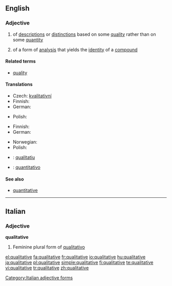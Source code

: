 ==English==

===Adjective===
{{en-adj}}

# of [[description]]s or [[distinction]]s based on some [[quality]] rather than on some [[quantity]]
# {{chemistry}} of a form of [[analysis]] that yields the [[identity]] of a [[compound]]

====Related terms====
*[[quality]]

====Translations====
{{trans-top|of descriptions or distinctions based on some quality rather than on some quantity}}
* Czech: [[kvalitativní]]
*Finnish: {{t-|fi|laadullinen}}
*German: {{t+|de|qualitativ}}
{{trans-mid}}
*Polish: {{t-|pl|niemierzalny}}
{{trans-bottom}}

{{trans-top|(chemistry) of a form of analysis that yields the identity of a compound}}
*Finnish: {{t+|fi|kvalitatiivinen}}
*German: {{t+|de|qualitativ}}
{{trans-mid}}
*Norwegian: {{t-|no|kvalitativ}}
*Polish: {{t-|pl|niemierzalny}}
{{trans-bottom}}

{{checktrans-top}}
*{{ttbc|Catalan}}: [[qualitatiu]]
*{{ttbc|Italian}}: [[quantitativo]]
{{checktrans-bottom}}

====See also====
*[[quantitative]]

----

==Italian==

===Adjective===
'''qualitative''' {{f}}

# Feminine plural form of [[qualitativo]]

[[Category:Italian adjective forms]]

[[el:qualitative]]
[[fa:qualitative]]
[[fr:qualitative]]
[[io:qualitative]]
[[hu:qualitative]]
[[ja:qualitative]]
[[pl:qualitative]]
[[simple:qualitative]]
[[fi:qualitative]]
[[te:qualitative]]
[[vi:qualitative]]
[[tr:qualitative]]
[[zh:qualitative]]